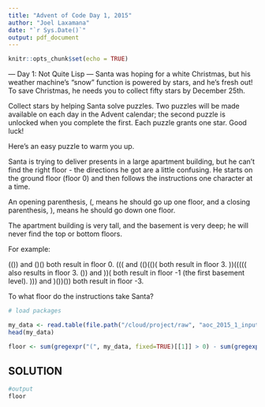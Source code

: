 ```yaml
---
title: "Advent of Code Day 1, 2015"
author: "Joel Laxamana"
date: "`r Sys.Date()`"
output: pdf_document
---
```


```r
knitr::opts_chunk$set(echo = TRUE)
```

--- Day 1: Not Quite Lisp ---
Santa was hoping for a white Christmas, but his weather machine's "snow" function is powered by stars, and he's fresh out! To save Christmas, he needs you to collect fifty stars by December 25th.

Collect stars by helping Santa solve puzzles. Two puzzles will be made available on each day in the Advent calendar; the second puzzle is unlocked when you complete the first. Each puzzle grants one star. Good luck!

Here's an easy puzzle to warm you up.

Santa is trying to deliver presents in a large apartment building, but he can't find the right floor - the directions he got are a little confusing. He starts on the ground floor (floor 0) and then follows the instructions one character at a time.

An opening parenthesis, (, means he should go up one floor, and a closing parenthesis, ), means he should go down one floor.

The apartment building is very tall, and the basement is very deep; he will never find the top or bottom floors.

For example:

(()) and ()() both result in floor 0.
((( and (()(()( both result in floor 3.
))((((( also results in floor 3.
()) and ))( both result in floor -1 (the first basement level).
))) and )())()) both result in floor -3.

To what floor do the instructions take Santa?

```r
# load packages

my_data <- read.table(file.path("/cloud/project/raw", "aoc_2015_1_input.txt"))
head(my_data)

floor <- sum(gregexpr("(", my_data, fixed=TRUE)[[1]] > 0) - sum(gregexpr(")", my_data, fixed=TRUE)[[1]] > 0)

```

## SOLUTION

```r
#output
floor
```


